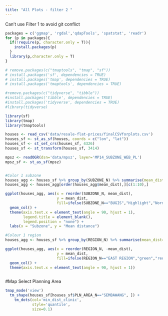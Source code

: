 ```yaml
---
title: "All Plots - filter 2 "
---
```

Can't use Filter 1 to avoid git conflict

```r
packages = c('ggmap', 'rgdal','qdapTools', 'spatstat', 'readr')
for (p in packages){ 
  if(!require(p, character.only = T)){
    install.packages(p) 
  }
  library(p,character.only = T) 
}

# remove.packages(c("tmaptools", "tmap", "sf"))
# install.packages('sf', dependencies = TRUE)
# install.packages('tmap', dependencies = TRUE)
# install.packages('tmaptools', dependencies = TRUE)

#remove.packages(c("tidyverse", "tibble"))
#install.packages('tibble', dependencies = TRUE)
#install.packages('tidyverse', dependencies = TRUE)
#library(tidyverse)

library(sf)
library(tmap)
library(tmaptools)
```

```r
houses <- read_csv('data/resale-flat-prices/finalCSVforplots.csv')
houses_sf <- st_as_sf(houses, coords = c("lon", "lat"))
houses_sf <- st_set_crs(houses_sf, 4326)
houses_sf <- st_transform(houses_sf, 3414)

mpsz <- readOGR(dsn='data/mpsz', layer='MP14_SUBZONE_WEB_PL')
mpsz_sf <- st_as_sf(mpsz)
```

```r

```

```r
#Color 1 subzone
houses_agg <- houses_sf %>% group_by(SUBZONE_N) %>% summarise(mean_dist=mean(min_dist_clinic))
houses_agg <- houses_agg[order(houses_agg$mean_dist),][c(1:10),]

ggplot(houses_agg, aes(x = reorder(SUBZONE_N, mean_dist),
                       y = mean_dist,
                       fill=ifelse(SUBZONE_N=="BUGIS","Highlight","Normal"))) + 
  geom_col() + 
  theme(axis.text.x = element_text(angle = 90, hjust = 1),
        legend.title = element_blank(),
        legend.position = "none") +
  labs(x = "Subzone", y = "Mean distance")
```

```r
#Colour 1 region
houses_agg <- houses_sf %>% group_by(REGION_N) %>% summarise(mean_dist=mean(min_dist_clinic))

ggplot(houses_agg, aes(x = reorder(REGION_N, -mean_dist),
                       y = mean_dist,
                       fill=ifelse(REGION_N=="EAST REGION","green","red"))) + 
  geom_col() + 
  theme(axis.text.x = element_text(angle = 90, hjust = 1))
```

```r

```

#Map Select Planning Area

```r
tmap_mode('view')
  tm_shape(houses_sf[houses_sf$PLN_AREA_N=="SEMBAWANG", ]) +
    tm_dots(col='min_dist_clinic',
            style='quantile',
            size=0.1)
```

```r

```

```r

```

```r

```

```r

```